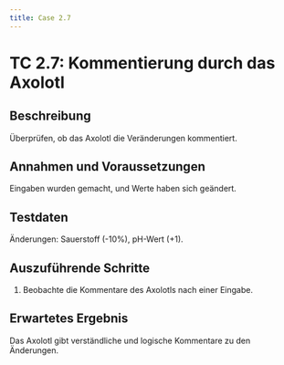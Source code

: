 ```yaml
---
title: Case 2.7
---
```




# TC 2.7: Kommentierung durch das Axolotl

## Beschreibung
Überprüfen, ob das Axolotl die Veränderungen kommentiert.

## Annahmen und Voraussetzungen
Eingaben wurden gemacht, und Werte haben sich geändert.

## Testdaten
Änderungen: Sauerstoff (-10%), pH-Wert (+1).

## Auszuführende Schritte
1. Beobachte die Kommentare des Axolotls nach einer Eingabe.

## Erwartetes Ergebnis
Das Axolotl gibt verständliche und logische Kommentare zu den Änderungen.